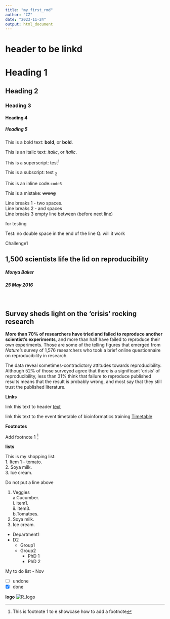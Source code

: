 ```yaml
---
title: "my_first_rmd"
author: "CZ"
date: "2023-11-24"
output: html_document
---
```

# header to be linkd {#my_text_header_link}


# Heading 1
## Heading 2
### Heading 3
#### Heading 4
##### Heading 5

This is a bold text: **bold**, or __bold__.

This is an italic text: *italic*, or _italic_.

This is a superscript: test^1^

This is a subscript: test ~2~

This is an inline code:`code3`

This is a mistake: ~~wrong~~

Line breaks 1 - two spaces.    
Line breaks 2 -\ and spaces \
Line breaks 3 empty line between (before next line)

for testing

Test: no double space in the end of the line
Q: will it work

Challenge1

## 1,500 scientists life the lid on reproducibility\
##### Monya Baker\
##### 25 May 2016

\

## Survey sheds light on the 'crisis' rocking research

**More than 70% of researchers have tried and failed to reproduce another scientist's experiments**, and more than half have failed to reproduce their own experiments. Those are some of the telling figures that emerged from *Nature*'s survey of 1,576 researchers who took a brief online questionnaire on reproducibility in research.

The data reveal sometimes-contradictory attitudes towards reproducibility. Although 52% of those surveyed agree that there is a significant 'crisis' of reproducibility, less than 31% think that failure to reproduce published results means that the result is probably wrong, and most say that they still trust the published literature.

**Links**

link this text to header [text](#my_text_header_link)

link this text to the event timetable of bioinformatics training [Timetable](https://sites.google.com/cam.ac.uk/aldfnejwy294orhfcb4ytfqxzhb/home)

**Footnotes**

Add footnote 1 [^1]

[^1]: This is footnote 1 to e showcase how to add a footnote

**lists**

This is my shopping list:  
1. Item 1 - tomato.   
2. Soya milk.   
3. Ice cream.  

Do not put a line above

1. Veggies   
    a.Cucumber.   
            i. item1.   
            ii. item3.    
    b.Tomatoes.   
2. Soya milk.   
3. Ice cream.   

* Department1
* D2
    * Group1
    * Group2
        * PhD 1
        * PhD 2
        
        
My to do list - Nov

- [ ] undone
- [x] done



**logo**
![R_logo](img/R_img.png)








